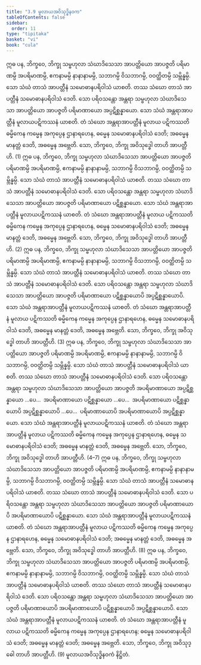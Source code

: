 ```yaml
---
title: "3.9 မူလာယအဝိသုဒ္ဓိနဝက"
tableOfContents: false
sidebar:
  order: 11
type: "tipitaka"
basket: "vi"
book: "cula"
---
```



<DynamicBreadcrumb />

<Division number="182" book="cula">

<Paragraph number="757" book="cula">
ဣဓ ပန, ဘိက္ခဝေ, ဘိက္ခု သမ္ဗဟုလာ သံဃာဒိသေသာ အာပတ္တိယော အာပဇ္ဇတိ ပရိမာဏမ္ပိ အပရိမာဏမ္ပိ, ဧကနာမမ္ပိ နာနာနာမမ္ပိ, သဘာဂမ္ပိ ဝိသဘာဂမ္ပိ, ဝဝတ္ထိတမ္ပိ သမ္ဘိန္နမ္ပိ. သော သံဃံ တာသံ အာပတ္တီနံ သမောဓာနပရိဝါသံ ယာစတိ. တဿ သံဃော တာသံ အာပတ္တီနံ သမောဓာနပရိဝါသံ ဒေတိ. သော ပရိဝသန္တော အန္တရာ သမ္ဗဟုလာ သံဃာဒိသေသာ အာပတ္တိယော အာပဇ္ဇတိ ပရိမာဏာယော အပ္ပဋိစ္ဆန္နာယော. သော သံဃံ အန္တရာအာပတ္တီနံ မူလာယပဋိကဿနံ ယာစတိ. တံ သံဃော အန္တရာအာပတ္တီနံ မူလာယ ပဋိကဿတိ ဓမ္မိကေန ကမ္မေန အကုပ္ပေန ဌာနာရဟေန, ဓမ္မေန သမောဓာနပရိဝါသံ ဒေတိ; အဓမ္မေန မာနတ္တံ ဒေတိ, အဓမ္မေန အဗ္ဘေတိ. သော, ဘိက္ခဝေ, ဘိက္ခု အဝိသုဒ္ဓေါ တာဟိ အာပတ္တီဟိ. (1)
</Paragraph>

<Paragraph number="758" book="cula">
ဣဓ ပန, ဘိက္ခဝေ, ဘိက္ခု သမ္ဗဟုလာ သံဃာဒိသေသာ အာပတ္တိယော အာပဇ္ဇတိ ပရိမာဏမ္ပိ အပရိမာဏမ္ပိ, ဧကနာမမ္ပိ နာနာနာမမ္ပိ, သဘာဂမ္ပိ ဝိသဘာဂမ္ပိ, ဝဝတ္ထိတမ္ပိ သမ္ဘိန္နမ္ပိ. သော သံဃံ တာသံ အာပတ္တီနံ သမောဓာနပရိဝါသံ ယာစတိ. တဿ သံဃော တာသံ အာပတ္တီနံ သမောဓာနပရိဝါသံ ဒေတိ. သော ပရိဝသန္တော အန္တရာ သမ္ဗဟုလာ သံဃာဒိသေသာ အာပတ္တိယော အာပဇ္ဇတိ ပရိမာဏာယော ပဋိစ္ဆန္နာယော. သော သံဃံ အန္တရာအာပတ္တီနံ မူလာယပဋိကဿနံ ယာစတိ. တံ သံဃော အန္တရာအာပတ္တီနံ မူလာယ ပဋိကဿတိ ဓမ္မိကေန ကမ္မေန အကုပ္ပေန ဌာနာရဟေန, ဓမ္မေန သမောဓာနပရိဝါသံ ဒေတိ; အဓမ္မေန မာနတ္တံ ဒေတိ, အဓမ္မေန အဗ္ဘေတိ. သော, ဘိက္ခဝေ, ဘိက္ခု အဝိသုဒ္ဓေါ တာဟိ အာပတ္တီဟိ. (2)
</Paragraph>

<Paragraph number="759" book="cula">
ဣဓ ပန, ဘိက္ခဝေ, ဘိက္ခု သမ္ဗဟုလာ သံဃာဒိသေသာ အာပတ္တိယော အာပဇ္ဇတိ ပရိမာဏမ္ပိ အပရိမာဏမ္ပိ, ဧကနာမမ္ပိ နာနာနာမမ္ပိ, သဘာဂမ္ပိ ဝိသဘာဂမ္ပိ, ဝဝတ္ထိတမ္ပိ သမ္ဘိန္နမ္ပိ. သော သံဃံ တာသံ အာပတ္တီနံ သမောဓာနပရိဝါသံ ယာစတိ. တဿ သံဃော တာသံ အာပတ္တီနံ သမောဓာနပရိဝါသံ ဒေတိ. သော ပရိဝသန္တော အန္တရာ သမ္ဗဟုလာ သံဃာဒိသေသာ အာပတ္တိယော အာပဇ္ဇတိ ပရိမာဏာယော ပဋိစ္ဆန္နာယောပိ အပ္ပဋိစ္ဆန္နာယောပိ. သော သံဃံ အန္တရာအာပတ္တီနံ မူလာယပဋိကဿနံ ယာစတိ. တံ သံဃော အန္တရာအာပတ္တီနံ မူလာယ ပဋိကဿတိ ဓမ္မိကေန ကမ္မေန အကုပ္ပေန ဌာနာရဟေန, ဓမ္မေန သမောဓာနပရိဝါသံ ဒေတိ, အဓမ္မေန မာနတ္တံ ဒေတိ, အဓမ္မေန အဗ္ဘေတိ. သော, ဘိက္ခဝေ, ဘိက္ခု အဝိသုဒ္ဓေါ တာဟိ အာပတ္တီဟိ. (3)
</Paragraph>

<Paragraph number="760" book="cula">
ဣဓ ပန, ဘိက္ခဝေ, ဘိက္ခု သမ္ဗဟုလာ သံဃာဒိသေသာ အာပတ္တိယော အာပဇ္ဇတိ ပရိမာဏမ္ပိ အပရိမာဏမ္ပိ, ဧကနာမမ္ပိ နာနာနာမမ္ပိ, သဘာဂမ္ပိ ဝိသဘာဂမ္ပိ, ဝဝတ္ထိတမ္ပိ သမ္ဘိန္နမ္ပိ. သော သံဃံ တာသံ အာပတ္တီနံ သမောဓာနပရိဝါသံ ယာစတိ. တဿ သံဃော တာသံ အာပတ္တီနံ သမောဓာနပရိဝါသံ ဒေတိ. သော ပရိဝသန္တော အန္တရာ သမ္ဗဟုလာ သံဃာဒိသေသာ အာပတ္တိယော အာပဇ္ဇတိ အပရိမာဏာယော အပ္ပဋိစ္ဆန္နာယော …ပေ…  အပရိမာဏာယော ပဋိစ္ဆန္နာယော …ပေ…  အပရိမာဏာယော ပဋိစ္ဆန္နာယောပိ အပ္ပဋိစ္ဆန္နာယောပိ …ပေ…  ပရိမာဏာယောပိ အပရိမာဏာယောပိ အပ္ပဋိစ္ဆန္နာယော. သော သံဃံ အန္တရာအာပတ္တီနံ မူလာယပဋိကဿနံ ယာစတိ. တံ သံဃော အန္တရာအာပတ္တီနံ မူလာယ ပဋိကဿတိ ဓမ္မိကေန ကမ္မေန အကုပ္ပေန ဌာနာရဟေန, ဓမ္မေန သမောဓာနပရိဝါသံ ဒေတိ; အဓမ္မေန မာနတ္တံ ဒေတိ, အဓမ္မေန အဗ္ဘေတိ. သော, ဘိက္ခဝေ, ဘိက္ခု အဝိသုဒ္ဓေါ တာဟိ အာပတ္တီဟိ. (4–7)
</Paragraph>

<Paragraph number="761" book="cula">
ဣဓ ပန, ဘိက္ခဝေ, ဘိက္ခု သမ္ဗဟုလာ သံဃာဒိသေသာ အာပတ္တိယော အာပဇ္ဇတိ ပရိမာဏမ္ပိ အပရိမာဏမ္ပိ, ဧကနာမမ္ပိ နာနာနာမမ္ပိ, သဘာဂမ္ပိ ဝိသဘာဂမ္ပိ, ဝဝတ္ထိတမ္ပိ သမ္ဘိန္နမ္ပိ. သော သံဃံ တာသံ အာပတ္တီနံ သမောဓာနပရိဝါသံ ယာစတိ. တဿ သံဃော တာသံ အာပတ္တီနံ သမောဓာနပရိဝါသံ ဒေတိ. သော ပရိဝသန္တော အန္တရာ သမ္ဗဟုလာ သံဃာဒိသေသာ အာပတ္တိယော အာပဇ္ဇတိ ပရိမာဏာယောပိ အပရိမာဏာယောပိ ပဋိစ္ဆန္နာယော. သော သံဃံ အန္တရာအာပတ္တီနံ မူလာယပဋိကဿနံ ယာစတိ. တံ သံဃော အန္တရာအာပတ္တီနံ မူလာယ ပဋိကဿတိ ဓမ္မိကေန ကမ္မေန အကုပ္ပေန ဌာနာရဟေန, ဓမ္မေန သမောဓာနပရိဝါသံ ဒေတိ; အဓမ္မေန မာနတ္တံ ဒေတိ, အဓမ္မေန အဗ္ဘေတိ. သော, ဘိက္ခဝေ, ဘိက္ခု အဝိသုဒ္ဓေါ တာဟိ အာပတ္တီဟိ. (8)
</Paragraph>

<Paragraph number="762" book="cula">
ဣဓ ပန, ဘိက္ခဝေ, ဘိက္ခု သမ္ဗဟုလာ သံဃာဒိသေသာ အာပတ္တိယော အာပဇ္ဇတိ ပရိမာဏမ္ပိ အပရိမာဏမ္ပိ, ဧကနာမမ္ပိ နာနာနာမမ္ပိ, သဘာဂမ္ပိ ဝိသဘာဂမ္ပိ, ဝဝတ္ထိတမ္ပိ သမ္ဘိန္နမ္ပိ. သော သံဃံ တာသံ အာပတ္တီနံ သမောဓာနပရိဝါသံ ယာစတိ. တဿ သံဃော တာသံ အာပတ္တီနံ သမောဓာနပရိဝါသံ ဒေတိ. သော ပရိဝသန္တော အန္တရာ သမ္ဗဟုလာ သံဃာဒိသေသာ အာပတ္တိယော အာပဇ္ဇတိ ပရိမာဏာယောပိ အပရိမာဏာယောပိ ပဋိစ္ဆန္နာယောပိ အပ္ပဋိစ္ဆန္နာယောပိ. သော သံဃံ အန္တရာအာပတ္တီနံ မူလာယပဋိကဿနံ ယာစတိ. တံ သံဃော အန္တရာအာပတ္တီနံ မူလာယ ပဋိကဿတိ ဓမ္မိကေန ကမ္မေန အကုပ္ပေန ဌာနာရဟေန; ဓမ္မေန သမောဓာနပရိဝါသံ ဒေတိ; အဓမ္မေန မာနတ္တံ ဒေတိ; အဓမ္မေန အဗ္ဘေတိ. သော, ဘိက္ခဝေ, ဘိက္ခု အဝိသုဒ္ဓေါ တာဟိ အာပတ္တီဟိ. (9)

</Paragraph>
</Division>

<Paragraph number="763" type="center" book="cula">
မူလာယအဝိသုဒ္ဓိနဝကံ နိဋ္ဌိတံ.
</Paragraph>